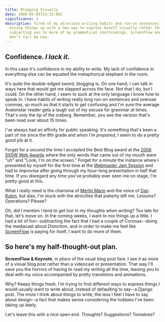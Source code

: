 ```yaml
---
title: Blogging Visually
date: 2008-05-05T23:15:00Z
significance: 2
description: Tired of my atrocious writing habits and run-on sentences? I'm
  mixing things up with a new way to express myself visually rather than
  subjecting you to more of my grammatical shortcomings. ScreenFlow and Keynote,
  don't fail me now.
---
```


## Confidence. _I lack it._

In this case it's confidence in my ability to write. My lack of confidence in everything else can be equated the metaphorical elephant in the room.

It's quite the double-edged sword, blogging is. On one hand, I can talk in ways here that would get me slapped across the face. Not that I do, but I could. On the other hand, I seem to suck at the only language I know how to speak in. I have habits of writing really long run-on sentences and overuse commas, so much so that it starts to get confusing and I'm sure the average Avalonstar reader gets a laugh out of my excuse for grammar at times. That's only the tip of the iceberg. Remember, you see the version that's been read over about 15 times.

I've always had an affinity for public speaking. It's something that's been a part of me since the 8th grade and _when I'm prepared_, I seem to do a pretty good job at it.

Forget for a second the time I accepted the Best Blog award at the [2006 SXSW Web Awards][1] where the only words that came out of my mouth were "uh" and "Look, I'm on the screen." Forget for a minute the instance where I presented by myself for the first time at the [Webmaster Jam Session][2] and had to improvise after going through my hour-long presentation in half that time. If you disregard any time you've probably ever seen me on stage, I'm pretty good at this.

What I really need is the charisma of [Merlin Mann][3] and the voice of [Dan Rubin][4], but alas, I'm stuck with the atrocities that puberty left me. Lessons? Operations? Please?

Oh, did I mention I tend to get lost in my thoughts when writing? Too late for that, let's move on. In the coming weeks, I want to mix things up a little. I had a lot of fun--subtracting the fact that I had a couple of Coronas--doing the mediacast about _Distortion_, and in order to make me feel like [ScreenFlow][5] is paying for itself, I want to do more of them.

## So here's my half-thought-out plan.

**ScreenFlow & Keynote**, _in place_ of the usual blog post fare. I see it as more of a visual blog post rather than a videocast or presentation. That way I'll save you the horrors of having to read my writing all the time, leaving you to deal with my voice accompanied by pretty transitions and animations.

Why? Keeps things fresh. I'm trying to find different ways to express things I would usually want to write about, instead of defaulting to say--a Django post. The more I think about things to write, the less I feel I have to say about design--a fact that makes sense considering the hobbies I've been taking up lately.

Let's leave this with a nice open end. Thoughts? Suggestions? Tomatoes?

[1]: http://2006.sxsw.com/interactive/web_awards/winners/
[2]: http://2008.webjamsession.com/
[3]: http://www.merlinmann.com/
[4]: http://superfluousbanter.org/
[5]: http://www.varasoftware.com/products/screenflow/
